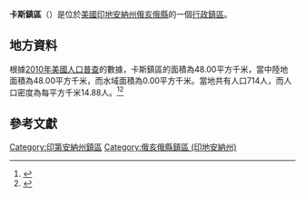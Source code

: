 {{noteTA
|G1=USState
|G2=地名
|G3=Unit
}}
{{Infobox settlement
|official_name            = 卡斯鎮區
|native_name = Cass Township
|settlement_type          = [[行政鎮區|行政鎮區]]
|image_skyline            = 
|imagesize                = 
|image_map                = Map highlighting Cass Township, Ohio County, Indiana.svg
|mapsize                  = 250px
|pushpin_map  =USA Indiana
|pushpin_label = 卡斯鎮區
|pushpin_label_position   = top
|pushpin_map_caption      = 卡斯鎮區在印地安納州的位置
|subdivision_type         = [[世界政區索引|國家]]
|subdivision_type1        = [[美国州份|州份]]
|subdivision_type2        = [[印地安納州行政区划|縣]]
|subdivision_name         = [[美国|美国]]
|subdivision_name1        = [[印地安納州|印地安納州]]
|subdivision_name2        = [[俄亥俄縣_(印地安納州)|俄亥俄縣]]
|elevation_ft             = 830
|elevation_m              = 253
|timezone                 = [[北美东部時區|北美东部時區]]
|area_total_km2           = 48.00
|area_land_km2            = 48.00
|area_water_km2           = 0.00
|area_total_sq_mi         = 
|area_land_sq_mi          = 
|area_water_sq_mi         = 
|population_as_of         = [[2010年美國人口普查|2010]]
|population_footnotes     = 
|population_total         = 714
|population_density_km2   = auto
|population_density_sq_mi = auto
|utc_offset               = -5
|coordinates              = {{coord|38|55|53|N|84|59|22|W|type:city_region:US-AL_source:GNS-enwiki|display=inline,title}}
| coor_pinpoint           = 
| coordinates_footnotes   = 
|timezone_DST             = EDT
|utc_offset_DST           = -4
|postal_code_type         = [[美國郵區編號|郵區編號]]
|postal_code              = 47018, 47040
|area_code                = {{link-en|电话区号765|Area code 765|765}}
|blank_name = [[地名信息系统|GNIS ID]]
|blank_info = 453166
}}
'''卡斯鎮區'''（{{lang-en|Cass Township}}）是位於[[美國|美國]][[印地安納州|印地安納州]][[俄亥俄縣_(印地安納州)|俄亥俄縣]]的一個[[行政鎮區|行政鎮區]]。

== 地方資料 ==
根據[[2010年美國人口普查|2010年美國人口普查]]的數據，卡斯鎮區的面積為48.00平方千米，當中陸地面積為48.00平方千米，而水域面積為0.00平方千米。當地共有人口714人，而人口密度為每平方千米14.88人。<ref name="GR8">{{cite web|url=http://factfinder2.census.gov|publisher=[[美国人口调查局|美国人口调查局]]|accessdate=2011-05-14|title=American FactFinder|archive-date=2013-09-11|archive-url=https://web.archive.org/web/20130911234518/http://factfinder2.census.gov/|dead-url=no}}</ref><ref>{{cite web|url=https://www.citypopulation.de/en/usa/indiana/admin/|title=USA: Indiana (Counties and Townships) - City Population|access-date=2020-08-09|archive-date=2020-04-22|archive-url=https://web.archive.org/web/20200422090607/https://www.citypopulation.de/en/usa/indiana/admin/|dead-url=no}}</ref>

== 參考文獻 ==
{{reflist}}

{{俄亥俄縣 (印地安納州)}}

{{DEFAULTSORT:Cass Township}}
[[Category:印第安納州鎮區|Category:印第安納州鎮區]]
[[Category:俄亥俄縣鎮區_(印地安納州)|Category:俄亥俄縣鎮區 (印地安納州)]]

{{Indiana-geo-stub}}